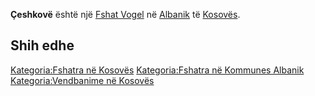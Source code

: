 {{Fshat në Kosovës
 | Emri                = Çeshkovë
| sqi_N_name = Çeshkovë
| sqi_N_FULL_NAME_RO = Çeshkovë
| sqi_N_FULL_NAME_ND_RO = Ceshkove
| sqi_N_SORT_NAME_RG = CESHKOVE
| sqi_N_FULL_NAME_RG = Çeshkovë
| sqi_N_FULL_NAME_ND_RG = Ceshkove
| sqi_V_name = Qeskovë
| sqi_V_FULL_NAME_RO = Qeskovë
| sqi_V_FULL_NAME_ND_RO = Qeskove
| sqi_V_SORT_NAME_RG = QESKOVE
| sqi_V_FULL_NAME_RG = Qeskovë
| sqi_V_FULL_NAME_ND_RG = Qeskove
| srp_N_name = Českovo
| srp_N_FULL_NAME_RO = Českovo
| srp_N_FULL_NAME_ND_RO = Ceskovo
| srp_N_SORT_NAME_RG = CESKOVO
| srp_N_FULL_NAME_RG = Českovo
| srp_N_FULL_NAME_ND_RG = Ceskovo
| srp_NS_name = Ческово
| srp_NS_FULL_NAME_RO = Ческово
| srp_NS_FULL_NAME_ND_RO = Ческово
| srp_NS_SORT_NAME_RG = ЧЕСКОВО
| srp_NS_FULL_NAME_RG = Ческово
| srp_NS_FULL_NAME_ND_RG = Ческово
| srp_V_name = Ćeskova
| srp_V_FULL_NAME_RO = Ćeskova
| srp_V_FULL_NAME_ND_RO = Ceskova
| srp_V_SORT_NAME_RG = CESKOVA
| srp_V_FULL_NAME_RG = Ćeskova
| srp_V_FULL_NAME_ND_RG = Ceskova

 | Emri (Rasa dhanore) = 
 | Figura              = 
 | Shteti              = Kosovo
 | Komuna              = Albanik
 | Kodi postar         = 
 | Sipërfaqja          = 

 | Popullsia           = 

 | Regj. i popullsisë  = 
 | Dend. e popullsisë  = 
 | Faqja zyrtare       = 
 <!--- Koordinatat ----> 
 | Gjerësia            = 42.560278
 | Gjatësia            = 20.526944
 | Lartësia            = 
}}
'''Çeshkovë''' është një [[Fshat Vogel]] në [[Albanik]] të [[Kosovës]].

<!-- == Gjeografia == -->
<!-- == Historia == -->
<!-- == Demografia == -->
== Shih edhe ==
{{Komuna Albanik}}
{{Kosovo-Administrata-Cung}}

[[Kategoria:Fshatra në Kosovës]]
[[Kategoria:Fshatra në Kommunes Albanik]]
[[Kategoria:Vendbanime në Kosovës]]